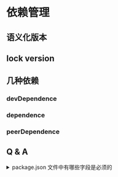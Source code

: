 # 依赖管理

## 语义化版本

## lock version

## 几种依赖

### devDependence

### dependence

### peerDependence

## Q & A

<details>
  <summary>package.json 文件中有哪些字段是必须的</summary>
  name, version
</details>
